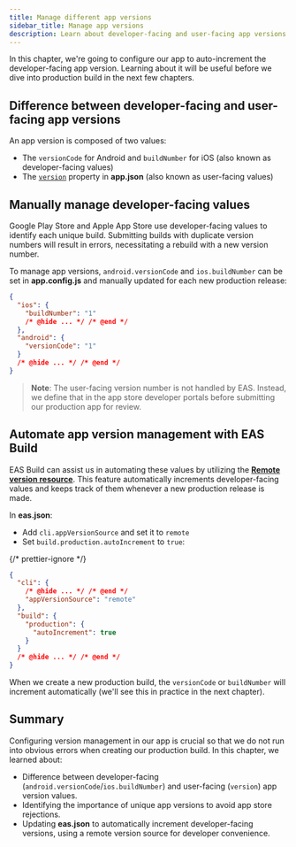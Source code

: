 ```yaml
---
title: Manage different app versions
sidebar_title: Manage app versions
description: Learn about developer-facing and user-facing app versions and how to manage them automatically.
---
```



In this chapter, we're going to configure our app to auto-increment the developer-facing app version. Learning about it will be useful before we dive into production build in the next few chapters.

## Difference between developer-facing and user-facing app versions

An app version is composed of two values:

- The `versionCode` for Android and `buildNumber` for iOS (also known as developer-facing values)
- The [`version`](/versions/latest/config/app/#version) property in **app.json** (also known as user-facing values)

## Manually manage developer-facing values

Google Play Store and Apple App Store use developer-facing values to identify each unique build. Submitting builds with duplicate version numbers will result in errors, necessitating a rebuild with a new version number.

To manage app versions, `android.versionCode` and `ios.buildNumber` can be set in **app.config.js** and manually updated for each new production release:

```json app.config.js
{
  "ios": {
    "buildNumber": "1"
    /* @hide ... */ /* @end */
  },
  "android": {
    "versionCode": "1"
  }
  /* @hide ... */ /* @end */
}
```

> **Note**: The user-facing version number is not handled by EAS. Instead, we define that in the app store developer portals before submitting our production app for review.

## Automate app version management with EAS Build

EAS Build can assist us in automating these values by utilizing the [**Remote version resource**](/build-reference/app-versions/#remote-version-source). This feature automatically increments developer-facing values and keeps track of them whenever a new production release is made.

In **eas.json**:

- Add `cli.appVersionSource` and set it to `remote`
- Set `build.production.autoIncrement` to `true`:

{/* prettier-ignore */}
```json eas.json
{
  "cli": {
    /* @hide ... */ /* @end */
    "appVersionSource": "remote"
  },
  "build": {
    "production": {
      "autoIncrement": true
    }
  }
  /* @hide ... */ /* @end */
}
```

When we create a new production build, the `versionCode` or `buildNumber` will increment automatically (we'll see this in practice in the next chapter).

## Summary

Configuring version management in our app is crucial so that we do not run into obvious errors when creating our production build. In this chapter, we learned about:

- Difference between developer-facing (`android.versionCode`/`ios.buildNumber`) and user-facing (`version`) app version values.
- Identifying the importance of unique app versions to avoid app store rejections.
- Updating **eas.json** to automatically increment developer-facing versions, using a remote version source for developer convenience.

<BoxLink
  title="Create a production build for Android"
  Icon={BookOpen02Icon}
  description="In the next chapter, learn about the process of creating a production build for Android."
  href="/tutorial/eas/android-production-build/"
/>
